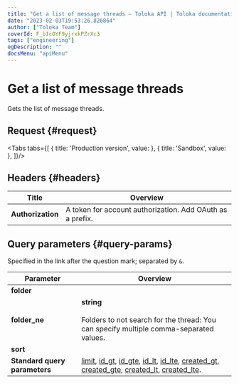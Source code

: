 ```yaml
---
title: "Get a list of message threads — Toloka API | Toloka documentation"
date: "2023-02-03T19:53:26.826864"
author: ["Toloka Team"]
coverId: F_bIcOYF9yjrxkPZrXc3
tags: ["engineering"]
ogDescription: ""
docsMenu: "apiMenu"
---
```



# Get a list of message threads

<Announce/>

Gets the list of message threads.

## Request {#request}

<Tabs tabs={[
  { title: 'Production version', value: <GetChainListList1/> },
  { title: 'Sandbox', value: <GetChainListList2/> },
]}/>

## Headers {#headers}

Title | Overview
----- | -----
**Authorization** | A token for account authorization. Add OAuth as a prefix.

## Query parameters {#query-params}

Specified in the link after the question mark; separated by `&`.

Parameter | Overview
----- | -----
**folder** | <GetChainListTable1/>
**folder_ne** | **string**<br/><br/>Folders to not search for the thread: You can specify multiple comma-separated values.
**sort** | <GetChainListTable2/>
**Standard query parameters** | [limit](./standard-query-parameters#limit), [id_gt](./standard-query-parameters#id_gt), [id_gte](./standard-query-parameters#id_gte), [id_lt](./standard-query-parameters#id_lt), [id_lte](./standard-query-parameters#id_lte), [created_gt](./standard-query-parameters#created_gt), [created_gte](./standard-query-parameters#created_gte), [created_lt](./standard-query-parameters#created_lt), [created_lte](./standard-query-parameters#created_lte).
